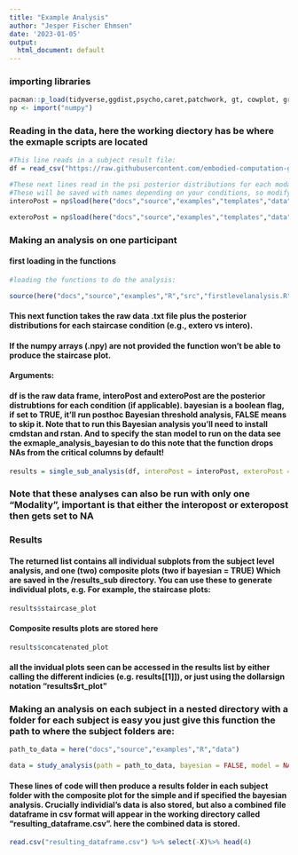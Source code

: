 ```yaml
---
title: "Example Analysis"
author: "Jesper Fischer Ehmsen"
date: '2023-01-05'
output:
  html_document: default
---
```



### **importing libraries**
```r
pacman::p_load(tidyverse,ggdist,psycho,caret,patchwork, gt, cowplot, grid,reticulate, here)
np <- import("numpy")
```


### **Reading in the data, here the working diectory has be where the exmaple scripts are located**
```r
#This line reads in a subject result file:
df = read_csv("https://raw.githubusercontent.com/embodied-computation-group/Cardioception/master/docs/source/examples/templates/data/HRD/HRD_final.txt")

#These next lines read in the psi posterior distributions for each modality. 
#These will be saved with names depending on your conditions, so modify as needed. 
interoPost = np$load(here("docs","source","examples","templates","data","HRD","Intero_posterior.npy"))

exteroPost = np$load(here("docs","source","examples","templates","data","HRD","Extero_posterior.npy"))
```


### **Making an analysis on one participant**
#### **first loading in the functions**

```r
#loading the functions to do the analysis:

source(here("docs","source","examples","R","src","firstlevelanalysis.R"))
```

#### This next function takes the raw data .txt file plus the posterior distributions for each staircase condition (e.g., extero vs intero).
#### If the numpy arrays (.npy) are not provided the function won't be able to produce the staircase plot.


#### **Arguments:**
#### df is the raw data frame, interoPost and exteroPost are the posterior distrubtions for each condition (if applicable). bayesian is a boolean flag, if set to TRUE, it'll run posthoc Bayesian threshold analysis, FALSE means to skip it. Note that to run this Bayesian analysis you'll need to install cmdstan and rstan. And to specify the stan model to run on the data see the exmaple_analysis_bayesian to do this note that the function drops NAs from the critical columns by default!


```r
results = single_sub_analysis(df, interoPost = interoPost, exteroPost = exteroPost, bayesian = F, model = NA)

```

### Note that these analyses can also be run with only one "Modality", important is that either the interopost or exteropost then gets set to NA

### **Results**

#### The returned list contains all individual subplots from the subject level analysis, and one (two) composite plots (two if bayesian = TRUE) Which are saved in the /results_sub directory. You can use these to generate individual plots, e.g. For example, the staircase plots:
```r
results$staircase_plot
```

#### Composite results plots are stored here
```r
results$concatenated_plot
```

#### all the invidual plots seen can be accessed in the results list by either calling the different indicies (e.g. results[[1]]), or just using the dollarsign notation "results$rt_plot"



### Making an analysis on each subject in a nested directory with a folder for each subject is easy you just give this function the path to where the subject folders are:

```r
path_to_data = here("docs","source","examples","R","data")

data = study_analysis(path = path_to_data, bayesian = FALSE, model = NA)
```

#### These lines of code will then produce a results folder in each subject folder with the composite plot for the simple and if specified the bayesian analysis. Crucially individial's data is also stored, but also a combined file dataframe in csv format will appear in the working directory called "resulting_dataframe.csv". here the combined data is stored.

```r
read.csv("resulting_dataframe.csv") %>% select(-X)%>% head(4)
```



